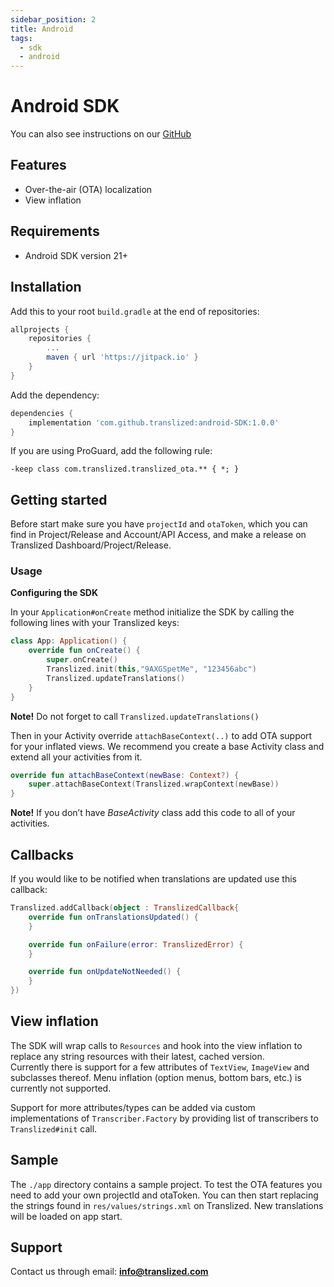 ```yaml
---
sidebar_position: 2
title: Android
tags:
  - sdk
  - android
---
```


# Android SDK

You can also see instructions on our [GitHub](https://github.com/translized/android-SDK)

## Features

- Over-the-air (OTA) localization
- View inflation

## Requirements

- Android SDK version 21+

## Installation

Add this to your root `build.gradle` at the end of repositories:

```groovy
allprojects {
    repositories {
        ...
        maven { url 'https://jitpack.io' }
    }
}
```

Add the dependency:

```groovy
dependencies {
    implementation 'com.github.translized:android-SDK:1.0.0'
}
```

If you are using ProGuard, add the following rule:
```
-keep class com.translized.translized_ota.** { *; }
```

## Getting started

Before start make sure you have `projectId` and `otaToken`, which you can find in Project/Release and Account/API Access, and make a release on Translized Dashboard/Project/Release.

### Usage

**Configuring the SDK**

In your `Application#onCreate` method initialize the SDK by calling the following lines with your Translized keys:

```kotlin
class App: Application() {
    override fun onCreate() {
        super.onCreate()
        Translized.init(this,"9AXGSpetMe", "123456abc")
        Translized.updateTranslations()
    }
}
```

**Note!** Do not forget to call `Translized.updateTranslations()`

Then in your Activity override `attachBaseContext(..)` to add OTA support for your inflated views.
We recommend you create a base Activity class and extend all your activities from it.

```kotlin
override fun attachBaseContext(newBase: Context?) {
    super.attachBaseContext(Translized.wrapContext(newBase))
}
```

**Note!** If you don’t have _BaseActivity_ class add this code to all of your activities.

## Callbacks

If you would like to be notified when translations are updated use this callback:

```kotlin
Translized.addCallback(object : TranslizedCallback{
    override fun onTranslationsUpdated() {
    }

    override fun onFailure(error: TranslizedError) {
    }

    override fun onUpdateNotNeeded() {
    }
})
```

## View inflation

The SDK will wrap calls to `Resources` and hook into the view inflation to replace any string resources with their latest, cached version.  
Currently there is support for a few attributes of `TextView`, `ImageView` and subclasses thereof.
Menu inflation (option menus, bottom bars, etc.) is currently not supported.

Support for more attributes/types can be added via custom implementations of `Transcriber.Factory` by providing list of transcribers to `Translized#init` call.

## Sample

The `./app` directory contains a sample project. To test the OTA features you need to add your own projectId and otaToken.
You can then start replacing the strings found in `res/values/strings.xml` on Translized. New translations will be loaded on app start.

## Support

Contact us through email: **info@translized.com**
